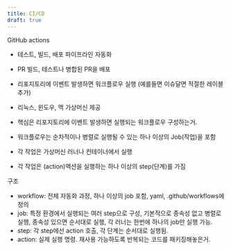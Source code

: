 ```yaml
---
title: CI/CD
draft: true
---
```


GitHub actions

- 테스트, 빌드, 배포 파이프라인 자동화
- PR 빌드, 테스트나 병합된 PR을 배포
- 리포지토리에 이벤트 발생하면 워크플로우 실행 (예를들면 이슈달면 적절한 레이블 추가)
- 리눅스, 윈도우, 맥 가상머신 제공

- 핵심은 리포지토리에 이벤트 발생하면 실행되는 워크플로우 구성하는거.
- 워크플로우는 순차적이나 병렬로 실행될 수 있는 하나 이상의 Job(작업)을 포함
- 각 작업은 가상머신 러너나 컨테이너에서 실행
- 각 작업은 (action)액션을 실행하는 하나 이상의 step(단계)를 가짐

구조
- workflow: 전체 자동화 과정, 하나 이상의 job 포함, yaml, .github/workflows에 정의
- job: 특정 환경에서 실행되는 여러 step으로 구성, 기본적으로 종속성 없고 병렬로 실행, 종속성 있으면 순서대로 실행, 각 러너는 한번에 하나의 job만 실행 가능.
- step: 각 step에선 action 호출, 각 단계는 순서대로 실행됨. 
- action: 실제 실행 명령. 재사용 가능하도록 반복되는 코드를 패키징해놓은거. 

